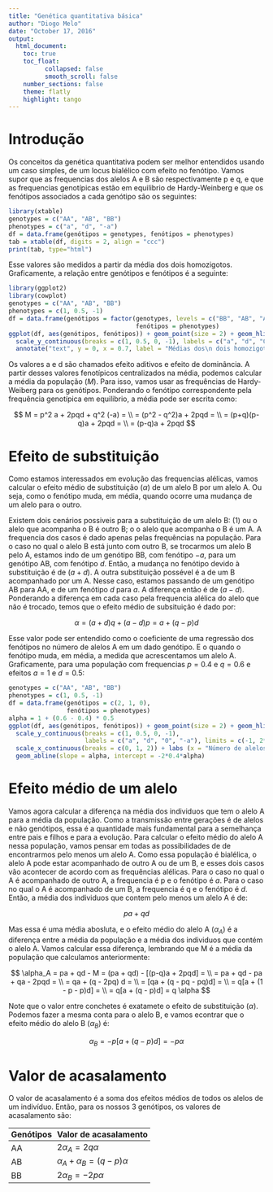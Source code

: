```yaml
---
title: "Genética quantitativa básica"
author: "Diogo Melo"
date: "October 17, 2016"
output:
  html_document:
    toc: true
    toc_float:           
          collapsed: false
          smooth_scroll: false
    number_sections: false
    theme: flatly
    highlight: tango
---
```

 <style>
   th,td{
     padding:2px 5px 2px 5px;
   }
 </style>

# Introdução

Os conceitos da genética quantitativa podem ser melhor entendidos usando um caso simples, de um locus bialélico com efeito no fenótipo. Vamos supor que as frequencias dos alelos A e B são respectivamente p e q, e que as frequencias genotípicas estão em equilibrio de Hardy-Weinberg e que os fenótipos associados a cada genótipo são os seguintes:

```r
library(xtable)
genotypes = c("AA", "AB", "BB")
phenotypes = c("a", "d", "-a")
df = data.frame(genótipos = genotypes, fenótipos = phenotypes)
tab = xtable(df, digits = 2, align = "ccc")
print(tab, type="html")
```

Esse valores são medidos a partir da média dos dois homozigotos. Graficamente, a relação entre genótipos e fenótipos é a seguinte:

```r
library(ggplot2)
library(cowplot)
genotypes = c("AA", "AB", "BB")
phenotypes = c(1, 0.5, -1)
df = data.frame(genótipos = factor(genotypes, levels = c("BB", "AB", "AA")), 
                                   fenótipos = phenotypes)
ggplot(df, aes(genótipos, fenótipos)) + geom_point(size = 2) + geom_hline(yintercept = 0) +
  scale_y_continuous(breaks = c(1, 0.5, 0, -1), labels = c("a", "d", "0", "-a")) + 
  annotate("text", y = 0, x = 0.7, label = "Médias dos\n dois homozigotos")
```

Os valores a e d são chamados efeito aditivos e efeito de dominância. A partir desses valores fenotípicos centralizados na média, podemos calcular a média da população ($M$). Para isso, vamos usar as frequências de Hardy-Weiberg para os genótipos. Ponderando o fenótipo correspondente pela frequência genotípica em equilibrio, a média pode ser escrita como:

$$
M = p^2 a + 2pqd + q^2 (-a) = \\
 = (p^2 - q^2)a + 2pqd = \\
= (p+q)(p-q)a + 2pqd = \\
 = (p-q)a + 2pqd
$$

# Efeito de substituição

Como estamos interessados em evolução das frequencias alélicas, vamos calcular o efeito médio de substituição ($\alpha$) de um alelo B por um alelo A. Ou seja, como o fenótipo muda, em média, quando ocorre uma mudança de um alelo para o outro.

Existem dois cenários possiveis para a substituição de um alelo B: (1) ou o alelo que acompanha o B é outro B; o o alelo que acompanha o B é um A. A frequencia dos casos é dado apenas pelas frequências na população. Para o caso no qual o alelo B está junto com outro B, se trocarmos um alelo B pelo A, estamos indo de um genótipo BB, com fenótipo $-a$, para um genótipo AB, com fenótipo $d$. Então, a mudança no fenótipo devido à substituição é de $(a + d)$. A outra substituição possével é a de um B acompanhado por um A. Nesse caso, estamos passando de um genótipo AB para AA, e de um fenótipo $d$ para $a$. A diferença então é de $(a-d)$. Ponderando a diferença em cada caso pela frequencia alélica do alelo que não é trocado, temos que o efeito médio de subsituição é dado por:

$$
\alpha = (a + d) q + (a - d) p = a + (q - p) d
$$ 

Esse valor pode ser entendido como o coeficiente de uma regressão dos fenótipos no número de alelos A em um dado genótipo. E o quando o fenótipo muda, em média, a medida que acrescentamos um alelo A. Graficamente, para uma população com frequencias $p = 0.4$ e $q = 0.6$ e efeitos $a = 1$ e $d = 0.5$:

```r
genotypes = c("AA", "AB", "BB")
phenotypes = c(1, 0.5, -1)
df = data.frame(genótipos = c(2, 1, 0), 
                fenótipos = phenotypes)
alpha = 1 + (0.6 - 0.4) * 0.5
ggplot(df, aes(genótipos, fenótipos)) + geom_point(size = 2) + geom_hline(yintercept = 0) +
  scale_y_continuous(breaks = c(1, 0.5, 0, -1), 
                     labels = c("a", "d", "0", "-a"), limits = c(-1, 2*0.6*alpha)) + 
  scale_x_continuous(breaks = c(0, 1, 2)) + labs (x = "Número de alelos A", y = "Fenótipo") +
  geom_abline(slope = alpha, intercept = -2*0.4*alpha)
```

# Efeito médio de um alelo

Vamos agora calcular a diferença na média dos individuos que tem o alelo A para a média da população. Como a transmissão entre gerações é de alelos e não genótipos, essa é a quantidade mais fundamental para a semelhança entre pais e filhos e para a evolução. Para calcular o efeito médio do alelo A nessa população, vamos pensar em todas as possibilidades de de encontrarmos pelo menos um alelo A. Como essa população é bialélica, o alelo A pode estar acompanhado de outro A ou de um B, e esses dois casos vão acontecer de acordo com as frequências alélicas. Para o caso no qual o A é acompanhado de outro A, a frequencia é p e o fenótipo é $a$. Para o caso no qual o A é acompanhado de um B, a frequencia é q e o fenótipo é $d$. Então, a média dos individuos que contem pelo menos um alelo A é de:

$$
pa + qd
$$

Mas essa é uma média abosluta, e o efeito médio do alelo A ($\alpha_A$) é a diferença entre a média da população e a média dos individuos que contém o alelo A. Vamos calcular essa diferença, lembrando que M é a média da população que calculamos anteriormente:

$$
\alpha_A = pa + qd - M = (pa + qd) - [(p-q)a + 2pqd] = \\
= pa + qd - pa + qa - 2pqd = \\
= qa + (q - 2pq) d = \\
= [qa + (q - pq - pq)d] = \\
= q[a + (1 - p - p)d] = \\
= q[a + (q - p)d] = q \alpha
$$

Note que o valor entre conchetes é exatamete o efeito de substituição ($\alpha$). Podemos fazer a mesma conta para o alelo B, e vamos econtrar que o efeito médio do alelo B ($\alpha_B$) é:

$$
\alpha_B = -p[a + (q - p)d] = -p \alpha
$$

# Valor de acasalamento

O valor de acasalamento é a soma dos efeitos médios de todos os alelos de um indivíduo.
Então, para os nossos 3 genótipos, os valores de acasalamento são:

Genótipos Valor de acasalamento  
--------- ------------------------
AA            $2\alpha_A = 2q\alpha$
AB            $\alpha_A + \alpha_B = (q - p)\alpha$
BB            $2\alpha_B = -2p\alpha$